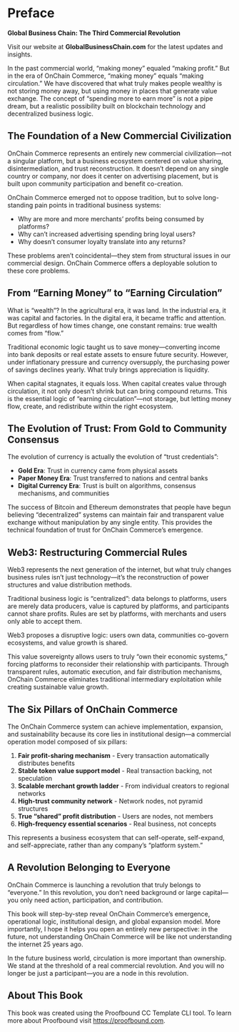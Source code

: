 # Preface {.unnumbered}


**Global Business Chain: The Third Commercial Revolution**

Visit our website at **GlobalBusinessChain.com** for the latest updates and insights.

In the past commercial world, "making money" equaled "making profit." But in the era of OnChain Commerce, "making money" equals "making circulation." We have discovered that what truly makes people wealthy is not storing money away, but using money in places that generate value exchange. The concept of "spending more to earn more" is not a pipe dream, but a realistic possibility built on blockchain technology and decentralized business logic.

## The Foundation of a New Commercial Civilization

OnChain Commerce represents an entirely new commercial civilization—not a singular platform, but a business ecosystem centered on value sharing, disintermediation, and trust reconstruction. It doesn't depend on any single country or company, nor does it center on advertising placement, but is built upon community participation and benefit co-creation.

OnChain Commerce emerged not to oppose tradition, but to solve long-standing pain points in traditional business systems:

- Why are more and more merchants' profits being consumed by platforms?
- Why can't increased advertising spending bring loyal users?
- Why doesn't consumer loyalty translate into any returns?

These problems aren't coincidental—they stem from structural issues in our commercial design. OnChain Commerce offers a deployable solution to these core problems.

## From "Earning Money" to "Earning Circulation"

What is "wealth"? In the agricultural era, it was land. In the industrial era, it was capital and factories. In the digital era, it became traffic and attention. But regardless of how times change, one constant remains: true wealth comes from "flow."

Traditional economic logic taught us to save money—converting income into bank deposits or real estate assets to ensure future security. However, under inflationary pressure and currency oversupply, the purchasing power of savings declines yearly. What truly brings appreciation is liquidity.

When capital stagnates, it equals loss. When capital creates value through circulation, it not only doesn't shrink but can bring compound returns. This is the essential logic of "earning circulation"—not storage, but letting money flow, create, and redistribute within the right ecosystem.

## The Evolution of Trust: From Gold to Community Consensus

The evolution of currency is actually the evolution of "trust credentials":

- **Gold Era**: Trust in currency came from physical assets
- **Paper Money Era**: Trust transferred to nations and central banks  
- **Digital Currency Era**: Trust is built on algorithms, consensus mechanisms, and communities

The success of Bitcoin and Ethereum demonstrates that people have begun believing "decentralized" systems can maintain fair and transparent value exchange without manipulation by any single entity. This provides the technical foundation of trust for OnChain Commerce's emergence.

## Web3: Restructuring Commercial Rules

Web3 represents the next generation of the internet, but what truly changes business rules isn't just technology—it's the reconstruction of power structures and value distribution methods.

Traditional business logic is "centralized": data belongs to platforms, users are merely data producers, value is captured by platforms, and participants cannot share profits. Rules are set by platforms, with merchants and users only able to accept them.

Web3 proposes a disruptive logic: users own data, communities co-govern ecosystems, and value growth is shared.

This value sovereignty allows users to truly "own their economic systems," forcing platforms to reconsider their relationship with participants. Through transparent rules, automatic execution, and fair distribution mechanisms, OnChain Commerce eliminates traditional intermediary exploitation while creating sustainable value growth.

## The Six Pillars of OnChain Commerce

The OnChain Commerce system can achieve implementation, expansion, and sustainability because its core lies in institutional design—a commercial operation model composed of six pillars:

1. **Fair profit-sharing mechanism** - Every transaction automatically distributes benefits
2. **Stable token value support model** - Real transaction backing, not speculation  
3. **Scalable merchant growth ladder** - From individual creators to regional networks
4. **High-trust community network** - Network nodes, not pyramid structures
5. **True "shared" profit distribution** - Users are nodes, not members
6. **High-frequency essential scenarios** - Real business, not concepts

This represents a business ecosystem that can self-operate, self-expand, and self-appreciate, rather than any company's "platform system."

## A Revolution Belonging to Everyone

OnChain Commerce is launching a revolution that truly belongs to "everyone." In this revolution, you don't need background or large capital—you only need action, participation, and contribution.

This book will step-by-step reveal OnChain Commerce's emergence, operational logic, institutional design, and global expansion model. More importantly, I hope it helps you open an entirely new perspective: in the future, not understanding OnChain Commerce will be like not understanding the internet 25 years ago.

In the future business world, circulation is more important than ownership. We stand at the threshold of a real commercial revolution. And you will no longer be just a participant—you are a node in this revolution.

::: {.callout-note}
## About This Book

This book was created using the Proofbound CC Template CLI tool. To learn more about Proofbound visit <https://proofbound.com>.
:::
